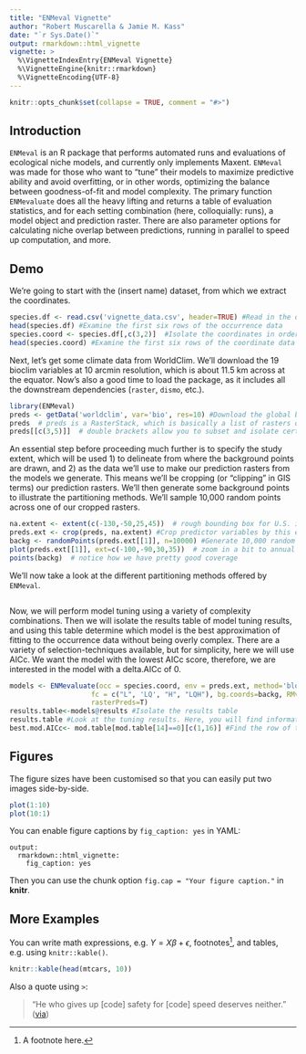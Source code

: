 ```yaml
---
title: "ENMeval Vignette"
author: "Robert Muscarella & Jamie M. Kass"
date: "`r Sys.Date()`"
output: rmarkdown::html_vignette
vignette: >
  %\VignetteIndexEntry{ENMeval Vignette}
  %\VignetteEngine{knitr::rmarkdown}
  %\VignetteEncoding{UTF-8}
---
```


```r
knitr::opts_chunk$set(collapse = TRUE, comment = "#>")
```

## Introduction

`ENMeval` is an R package that performs automated runs and evaluations of ecological niche models, and currently only implements Maxent. `ENMeval` was made for those who want to "tune" their models to maximize predictive ability and avoid overfitting, or in other words, optimizing the balance between goodness-of-fit and model complexity. The primary function `ENMevaluate` does all the heavy lifting and returns a table of evaluation statistics, and for each setting combination (here, colloquially: runs), a model object and prediction raster. There are also parameter options for calculating niche overlap between predictions, running in parallel to speed up computation, and more.

## Demo

We're going to start with the (insert name) dataset, from which we extract the coordinates.

```r
species.df <- read.csv('vignette_data.csv', header=TRUE) #Read in the occurrence data
head(species.df) #Examine the first six rows of the occurrence data 
species.coord <- species.df[,c(3,2)]  #Isolate the coordinates in order: longitude, latitude
head(species.coord) #Examine the first six rows of the coordinate data
```

Next, let's get some climate data from WorldClim. We'll download the 19 bioclim variables at 10 arcmin resolution, which is about 11.5 km across at the equator. Now's also a good time to load the package, as it includes all the downstream dependencies (`raster`, `dismo`, etc.).

```r
library(ENMeval)  
preds <- getData('worldclim', var='bio', res=10) #Download the global bioclim dataset at 10arcmin resolution
preds  # preds is a RasterStack, which is basically a list of rasters or grids
preds[[c(3,5)]]  # double brackets allow you to subset and isolate certain layers
```

An essential step before proceeding much further is to specify the study extent, which will be used 1) to delineate from where the background points are drawn, and 2) as the data we'll use to make our prediction rasters from the models we generate. This means we'll be cropping (or "clipping" in GIS terms) our prediction rasters. We'll then generate some background points to illustrate the partitioning methods. We'll sample 10,000 random points across one of our cropped rasters.

```r
na.extent <- extent(c(-130,-50,25,45))  # rough bounding box for U.S. including most occurrence localities
preds.ext <- crop(preds, na.extent) #Crop predictor variables by this extent
backg <- randomPoints(preds.ext[[1]], n=10000) #Generate 10,000 random backround points for all Maxent runs
plot(preds.ext[[1]], ext=c(-100,-90,30,35))  # zoom in a bit to annual mean temp
points(backg)  # notice how we have pretty good coverage
```

We'll now take a look at the different partitioning methods offered by `ENMeval`.

```r

```

Now, we will perform model tuning using a variety of complexity combinations. Then we will isolate the results table of model tuning results, and using this table determine which model is the best approximation of fitting to the occurrence data without being overly complex. There are a variety of selection-techniques available, but for simplicity, here we will use AICc. We want the model with the lowest AICc score, therefore, we are interested in the model with a delta.AICc of 0. 

```r
models <- ENMevaluate(occ = species.coord, env = preds.ext, method='block', categoricals=NULL, 
                    fc = c("L", 'LQ', "H", "LQH"), bg.coords=backg, RMvalues=seq(1, 5, 0.5), parallel = T,
                    rasterPreds=T)
results.table<-models@results #Isolate the results table 
results.table #Look at the tuning results. Here, you will find information about omission rates, AUC and AICc scores
best.mod.AICc<- mod.table[mod.table[14]==0][c(1,16)] #Find the row of the results table that has a delta.AICc of 0.
```





## Figures

The figure sizes have been customised so that you can easily put two images side-by-side. 

```r
plot(1:10)
plot(10:1)
```

You can enable figure captions by `fig_caption: yes` in YAML:

    output:
      rmarkdown::html_vignette:
        fig_caption: yes

Then you can use the chunk option `fig.cap = "Your figure caption."` in **knitr**.

## More Examples

You can write math expressions, e.g. $Y = X\beta + \epsilon$, footnotes^[A footnote here.], and tables, e.g. using `knitr::kable()`.

```r
knitr::kable(head(mtcars, 10))
```

Also a quote using `>`:

> "He who gives up [code] safety for [code] speed deserves neither."
([via](https://twitter.com/hadleywickham/status/504368538874703872))
